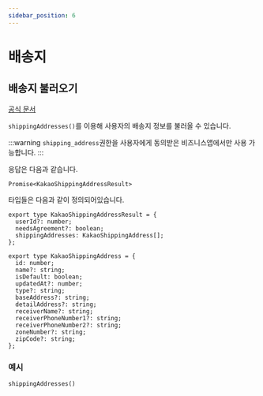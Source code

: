 ```yaml
---
sidebar_position: 6
---
```


# 배송지

## 배송지 불러오기

[공식 문서](https://developers.kakao.com/docs/latest/ko/kakaologin/ios#shipping-address-get)

`shippingAddresses()`를 이용해 사용자의 배송지 정보를 불러올 수 있습니다.

:::warning
`shipping_address`권한을 사용자에게 동의받은 비즈니스앱에서만 사용 가능합니다.
:::

응답은 다음과 같습니다.

```tsx
Promise<KakaoShippingAddressResult>
```

타입들은 다음과 같이 정의되어있습니다.

```tsx
export type KakaoShippingAddressResult = {
  userId?: number;
  needsAgreement?: boolean;
  shippingAddresses: KakaoShippingAddress[];
};

export type KakaoShippingAddress = {
  id: number;
  name?: string;
  isDefault: boolean;
  updatedAt?: number;
  type?: string;
  baseAddress?: string;
  detailAddress?: string;
  receiverName?: string;
  receiverPhoneNumber1?: string;
  receiverPhoneNumber2?: string;
  zoneNumber?: string;
  zipCode?: string;
};
```

### 예시

```tsx
shippingAddresses()
```